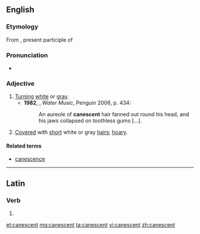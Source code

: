 ==English==

===Etymology===
From {{etyl|la|en}} {{term|canescens||lang=la}}, present participle of {{term|canesco|canescere|lang=la|to become gray or white}}

===Pronunciation===
*{{a|UK}} {{IPA|/kəˈnɛsənt/|lang=en}}

===Adjective===
{{en-adj}}

# [[turn|Turn]]ing [[white]] or [[gray]].
#*'''1982''', {{w|TC Boyle}}, ''Water Music'', Penguin 2006, p. 434:
#*:An aureole of '''canescent''' hair fanned out round his head, and his jaws collapsed on toothless gums […].
# {{context|botany|lang=en}} [[cover|Cover]]ed with [[short]] white or gray [[hair]]s; [[hoary]].

====Related terms====
* [[canescence]]

----

==Latin==

===Verb===
{{la-verb-form|cānēscent}}

# {{inflection of|cānēscō||3|p|futr|actv|indc|lang=la}}

[[et:canescent]]
[[mg:canescent]]
[[ta:canescent]]
[[vi:canescent]]
[[zh:canescent]]